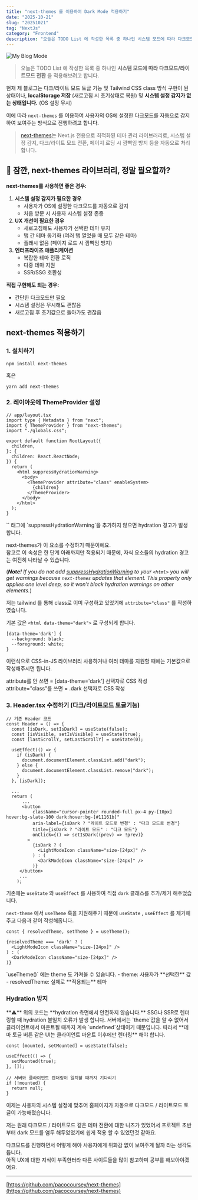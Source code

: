 ```yaml
---
title: "next-themes 를 이용하여 Dark Mode 적용하기"
date: "2025-10-21"
slug: "20251021"
tag: "NextJs"
category: "Frontend"
description: "오늘은 TODO List 에 작성한 목록 중 하나인 시스템 모드에 따라 다크모드/라이트모드 전환 을 적용해보려고 합니다."
---
```



![My Blog Mode](/img/posts/20251021/myblog-mode.png)

> 오늘은 TODO List 에 작성한 목록 중 하나인 **시스템 모드에 따라 다크모드/라이트모드 전환** 을 적용해보려고 합니다.

현재 제 블로그는 다크/라이트 모드 토글 기능 및 Tailwind CSS class 방식 구현이 된 상태이나, **localStorage 저장** (새로고침 시 초기상태로 복원) 및 **시스템 설정 감지가 없는 상태입니다.** (OS 설정 무시)


이에 따라 `next-themes` 를 이용하여 사용자의 OS에 설정한 다크모드를 자동으로 감지하여 보여주는 방식으로 진행하려고 합니다.


> [next-themes](https://github.com/pacocoursey/next-themes)는 Next.js 전용으로 최적화된 테마 관리 라이브러리로,
시스템 설정 감지, 다크/라이트 모드 전환, 페이지 로딩 시 깜빡임 방지 등을 자동으로 처리합니다.
> 

## 🤔 잠깐, next-themes 라이브러리, 정말 필요할까?

**next-themes를 사용하면 좋은 경우:**

1. **시스템 설정 감지가 필요한 경우** 
    - 사용자가 OS에 설정한 다크모드를 자동으로 감지
    - 처음 방문 시 사용자 시스템 설정 존중
2. **UX 개선이 필요한 경우**
    - 새로고침해도 사용자가 선택한 테마 유지
    - 탭 간 테마 동기화 (여러 탭 열었을 때 모두 같은 테마)
    - 플래시 없음 (페이지 로드 시 깜빡임 방지)
3. **엔터프라이즈 애플리케이션**
    - 복잡한 테마 전환 로직
    - 다중 테마 지원
    - SSR/SSG 호환성

**직접 구현해도 되는 경우:**

- 간단한 다크모드만 필요
- 시스템 설정은 무시해도 괜찮음
- 새로고침 후 초기값으로 돌아가도 괜찮음

## next-themes 적용하기

### 1. 설치하기

```tsx
npm install next-themes
```

혹은

```tsx
yarn add next-themes
```

### **2. 레이아웃에 ThemeProvider 설정**

```tsx
// app/layout.tsx
import type { Metadata } from "next";
import { ThemeProvider } from "next-themes";
import "./globals.css";

export default function RootLayout({
  children,
}: {
  children: React.ReactNode;
}) {
  return (
    <html suppressHydrationWarning>
      <body>
        <ThemeProvider attribute="class" enableSystem>
          {children}
        </ThemeProvider>
      </body>
    </html>
  );
}
```

<aside data-type="warning">
`<html>` 태그에 `suppressHydrationWarning`을 추가하지 않으면 hydration 경고가 발생합니다.

next-themes가 이 요소를 수정하기 때문이에요.   
참고로 이 속성은 한 단계 아래까지만 적용되기 때문에, 자식 요소들의 hydration 경고는 여전히 나타날 수 있습니다.

(_**Note!** If you do not add [suppressHydrationWarning](https://reactjs.org/docs/dom-elements.html#suppresshydrationwarning:~:text=It%20only%20works%20one%20level%20deep) to your `<html>` you will get warnings because `next-themes` updates that element. This property only applies one level deep, so it won't block hydration warnings on other elements._)
</aside>




저는 tailwind 를 통해 class로 이미 구성하고 있었기에 `attribute="class"` 를 작성하였습니다.

기본 값은 `<html data-theme="dark">` 로 구성되게 합니다.

```tsx
[data-theme='dark'] {
  --background: black;
  --foreground: white;
}
```

이런식으로 CSS-in-JS 라이브러리 사용하거나 여러 테마를 지원할 때에는 기본값으로 작성해주시면 됩니다.

<aside>
attribute를 안 쓰면 = [data-theme='dark'] 선택자로 CSS 작성
attribute="class"를 쓰면 = .dark 선택자로 CSS 작성
</aside>

### **3. Header.tsx 수정하기 (다크/라이트모드 토글기능)**

```tsx
// 기존 Header 코드
const Header = () => {
  const [isDark, setIsDark] = useState(false);
  const [isVisible, setIsVisible] = useState(true);
  const [lastScrollY, setLastScrollY] = useState(0);

  useEffect(() => {
    if (isDark) {
      document.documentElement.classList.add("dark");
    } else {
      document.documentElement.classList.remove("dark");
    }
  }, [isDark]);
  
  ...
  return (
	  ...
	  <button
	      className="cursor-pointer rounded-full px-4 py-[10px] hover:bg-slate-100 dark:hover:bg-[#11161b]"
	      aria-label={isDark ? "라이트 모드로 변경" : "다크 모드로 변경"}
	      title={isDark ? "라이트 모드" : "다크 모드"}
	      onClick={() => setIsDark((prev) => !prev)}
	    >
	      {isDark ? (
	        <LightModeIcon className="size-[24px]" />
	      ) : (
	        <DarkModeIcon className="size-[24px]" />
	      )}
     </button>
     ...
    );
```

기존에는 `useState` 와 `useEffect` 를 사용하여 직접 `dark` 클래스를 추가/제거 해주었습니다.

`next-theme` 에서 `useTheme` 훅을 지원해주기 때문에 `useState` , `useEffect` 를 제거해주고 다음과 같이 작성해줍니다.

```tsx
const { resolvedTheme, setTheme } = useTheme();

{resolvedTheme === 'dark' ? (
  <LightModeIcon className="size-[24px]" />
) : (
  <DarkModeIcon className="size-[24px]" />
)}
```

<aside>
`useTheme()` 에는 theme 도 가져올 수 있습니다.  
- theme: 사용자가 **선택한** 값    
- resolvedTheme: 실제로 **적용되는** 테마
</aside>

### **Hydration 방지**

<aside data-type='warning'>
**⚠️** 위의 코드는 **hydration 측면에서 안전하지 않습니다.**   
SSG나 SSR로 렌더링할 때 hydration 불일치 오류가 발생 합니다.  
서버에서는 `theme`값을 알 수 없어서 클라이언트에서 마운트될 때까지 계속 `undefined`상태이기 때문입니다.  
따라서 **테마 토글 버튼 같은 UI는 클라이언트 마운트 이후에만 렌더링** 해야 합니다.
</aside>

```tsx
const [mounted, setMounted] = useState(false);

useEffect(() => {
  setMounted(true);
}, []);

// 서버와 클라이언트 렌더링이 일치할 때까지 기다리기
if (!mounted) {
  return null;
} 
```

이제는 사용자의 시스템 설정에 맞추어 홈페이지가 자동으로 다크모드 / 라이트모드 토글이 가능해졌습니다.

저는 원래 다크모드 / 라이트모드 같은 테마 전환에 대한 니즈가 있었어서 프로젝트 초반부터 dark 모드를 염두 해두었었기에 쉽게 적용 할 수 있었던것 같아요.

다크모드를 진행하면서 어떻게 해야 사용자에게 위화감 없이 보여주게 될까 라는 생각도 듭니다.  
아직 UX에 대한 지식이 부족한터라 다른 사이트들을 많이 참고하며 공부를 해보아야겠어요.

---

[https://github.com/pacocoursey/next-themes](https://github.com/pacocoursey/next-themes)
